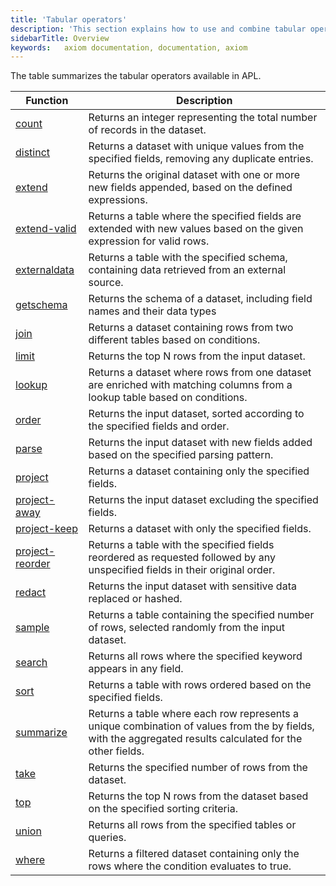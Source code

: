 ```yaml
---
title: 'Tabular operators'
description: 'This section explains how to use and combine tabular operators in APL.'
sidebarTitle: Overview
keywords:   axiom documentation, documentation, axiom
---
```


The table summarizes the tabular operators available in APL.

| Function                                                          | Description                                                                                                                                                 |
|-------------------------------------------------------------------|-------------------------------------------------------------------------------------------------------------------------------------------------------------|
| [count](/apl/tabular-operators/count-operator)                     | Returns an integer representing the total number of records in the dataset.                                                                                 |
| [distinct](/apl/tabular-operators/distinct-operator)               | Returns a dataset with unique values from the specified fields, removing any duplicate entries.                                                            |
| [extend](/apl/tabular-operators/extend-operator)                   | Returns the original dataset with one or more new fields appended, based on the defined expressions.                                                       |
| [extend-valid](/apl/tabular-operators/extend-valid-operator)       | Returns a table where the specified fields are extended with new values based on the given expression for valid rows.                                      |
| [externaldata](/apl/tabular-operators/externaldata-operator)       | Returns a table with the specified schema, containing data retrieved from an external source.                                      |
| [getschema](/apl/tabular-operators/getschema-operator)       | Returns the schema of a dataset, including field names and their data types                                      |
| [join](/apl/tabular-operators/join-operator)                       | Returns a dataset containing rows from two different tables based on conditions.                                                                  |
| [limit](/apl/tabular-operators/limit-operator)                     | Returns the top N rows from the input dataset.                                                                                                              |
| [lookup](/apl/tabular-operators/lookup-operator)                   | Returns a dataset where rows from one dataset are enriched with matching columns from a lookup table based on conditions.                                    |
| [order](/apl/tabular-operators/order-operator)                     | Returns the input dataset, sorted according to the specified fields and order.                                                                             |
| [parse](/apl/tabular-operators/parse-operator)                     | Returns the input dataset with new fields added based on the specified parsing pattern.                                                                     |
| [project](/apl/tabular-operators/project-operator)                 | Returns a dataset containing only the specified fields.                                                                                                    |
| [project-away](/apl/tabular-operators/project-away-operator)       | Returns the input dataset excluding the specified fields.                                                                                                  |
| [project-keep](/apl/tabular-operators/project-keep-operator)       | Returns a dataset with only the specified fields.                                                                                                          |
| [project-reorder](/apl/tabular-operators/project-reorder-operator) | Returns a table with the specified fields reordered as requested followed by any unspecified fields in their original order.                                |
| [redact](/apl/tabular-operators/redact-operator)                   | Returns the input dataset with sensitive data replaced or hashed.                                                          |
| [sample](/apl/tabular-operators/sample-operator)                   | Returns a table containing the specified number of rows, selected randomly from the input dataset.                                                          |
| [search](/apl/tabular-operators/search-operator)                   | Returns all rows where the specified keyword appears in any field.                                                                                         |
| [sort](/apl/tabular-operators/sort-operator)                       | Returns a table with rows ordered based on the specified fields.                                                                                           |
| [summarize](/apl/tabular-operators/summarize-operator)             | Returns a table where each row represents a unique combination of values from the by fields, with the aggregated results calculated for the other fields. |
| [take](/apl/tabular-operators/take-operator)                       | Returns the specified number of rows from the dataset.                                                                                                      |
| [top](/apl/tabular-operators/top-operator)                         | Returns the top N rows from the dataset based on the specified sorting criteria.                                                                            |
| [union](/apl/tabular-operators/union-operator)                     | Returns all rows from the specified tables or queries.                                                                                                      |
| [where](/apl/tabular-operators/where-operator)                     | Returns a filtered dataset containing only the rows where the condition evaluates to true.                                                                  |